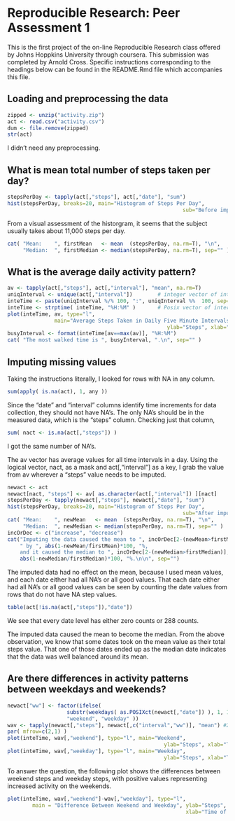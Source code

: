 # Reproducible Research: Peer Assessment 1

This is the first project of the on-line Reproducible Research class offered by Johns Hoppkins University through coursera.  This submission was completed by Arnold Cross.  Specific instructions corresponding to the headings below can be found in the README.Rmd file which accompanies this file.

## Loading and preprocessing the data
```r
zipped <- unzip("activity.zip")
act <- read.csv("activity.csv")
dum <- file.remove(zipped)
str(act)
```
I didn't need any preprocessing.

## What is mean total number of steps taken per day?
```r
stepsPerDay <- tapply(act[,"steps"], act[,"date"], "sum")
hist(stepsPerDay, breaks=20, main="Histogram of Steps Per Day",
                                                        sub="Before imputing data.")
```

From a visual assessment of the historgram, it seems that the subject usually takes about 11,000 steps per day.
```r
cat( "Mean:    ", firstMean   <- mean  (stepsPerDay, na.rm=T), "\n",
     "Median:  ", firstMedian <- median(stepsPerDay, na.rm=T), sep="" )
```

## What is the average daily activity pattern?
```r
av <- tapply(act[,"steps"], act[,"interval"], "mean", na.rm=T)
uniqInterval <- unique(act[,"interval"])        # integer vector of interval stamps
inteTime <- paste(uniqInterval %/% 100, ":", uniqInterval %%  100, sep="")
inteTime <- strptime( inteTime, "%H:%M" )       # Posix vector of interval stamps
plot(inteTime, av, type="l",
               main="Average Steps Taken in Daily Five Minute Intervals",
                                                   ylab="Steps", xlab="Time of Day")
busyInterval <- format(inteTime[av==max(av)], "%H:%M")
cat( "The most walked time is ", busyInterval, ".\n", sep="" )
```

## Imputing missing values
Taking the instructions literally, I looked for rows with NA in any column.
```r
sum(apply( is.na(act), 1, any ))
```
Since the "date" and "interval" columns identify time increments for data collection, they should not have NA's.  The only NA's should be in the measured data, which is the "steps" column.  Checking just that column,
```r
sum( nact <- is.na(act[,"steps"]) )
```
I got the same number of NA's.

The av vector has average values for all time intervals in a day.  Using the logical vector, nact, as a mask and act[,"interval"] as a key, I grab the value from av wherever a "steps" value needs to be imputed.
```r
newact <- act
newact[nact, "steps"] <- av[ as.character(act[,"interval"]) ][nact]
stepsPerDay <- tapply(newact[,"steps"], newact[,"date"], "sum")
hist(stepsPerDay, breaks=20, main="Histogram of Steps Per Day",
                                                        sub="After imputing data.")
cat( "Mean:    ", newMean   <- mean  (stepsPerDay, na.rm=T), "\n",
     "Median:  ", newMedian <- median(stepsPerDay, na.rm=T), sep="" )
incOrDec <- c("increase", "decrease")
cat("Imputing the data caused the mean to ", incOrDec[2-(newMean>firstMean)],
    " by ", abs(1-newMean/firstMean)*100, "%,
    and it caused the median to ", incOrDec[2-(newMedian>firstMedian)], " by ",
    abs(1-newMedian/firstMedian)*100, "%.\n\n", sep="")
```
The imputed data had no effect on the mean, because I used mean values, and each date either had all NA's or all good values.  That each date either had all NA's or all good values can be seen by counting the date values from rows that do not have NA step values.
```r
table(act[!is.na(act[,"steps"]),"date"])
```
We see that every date level has either zero counts or 288 counts.

The imputed data caused the mean to become the median.  From the above observation, we know that some dates took on the mean value as their total steps value.  That one of those dates ended up as the median date indicates that the data was well balanced around its mean.

## Are there differences in activity patterns between weekdays and weekends?
```r
newact["ww"] <- factor(ifelse(
                   substr(weekdays( as.POSIXct(newact[,"date"]) ), 1, 1) == "S",
                   "weekend", "weekday" ))
wav <- tapply(newact[,"steps"], newact[,c("interval","ww")], "mean") #2 dim arr
par( mfrow=c(2,1) )
plot(inteTime, wav[,"weekend"], type="l", main="Weekend",
                                                  ylab="Steps", xlab="Time of Day")
plot(inteTime, wav[,"weekday"], type="l", main="Weekday",
                                                  ylab="Steps", xlab="Time of Day")
```

To answer the question, the following plot shows the differences between weekend steps and weekday steps, with positive values representing increased activity on the weekends.
```r
plot(inteTime, wav[,"weekend"]-wav[,"weekday"], type="l",
        main = "Difference Between Weekend and Weekday", ylab="Steps",
                                                         xlab="Time of Day")
```
